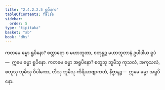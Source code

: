 ```yaml
---
title: "2.4.2.2.5 ရူပီဒုက"
tableOfContents: false
sidebar:
  order: 5
type: "tipitaka"
basket: "ab"
book: "dhs"
---
```



<DynamicBreadcrumb />

<Division number="1461" book="dhs">

<Paragraph number="2171" book="dhs">
ကတမေ ဓမ္မာ ရူပိနော? စတ္တာရော စ မဟာဘူတာ, စတုန္နဉ္စ မဟာဘူတာနံ ဥပါဒါယ ရူပံ—  ဣမေ ဓမ္မာ ရူပိနော.
</Paragraph>

</Division>
<Division number="1462" book="dhs">

<Paragraph number="2172" book="dhs">
ကတမေ ဓမ္မာ အရူပိနော? စတူသု ဘူမီသု ကုသလံ, အကုသလံ, စတူသု ဘူမီသု ဝိပါကော, တီသု ဘူမီသု ကိရိယာဗျာကတံ, နိဗ္ဗာနဉ္စ—  ဣမေ ဓမ္မာ အရူပိနော.
</Paragraph>
</Division>